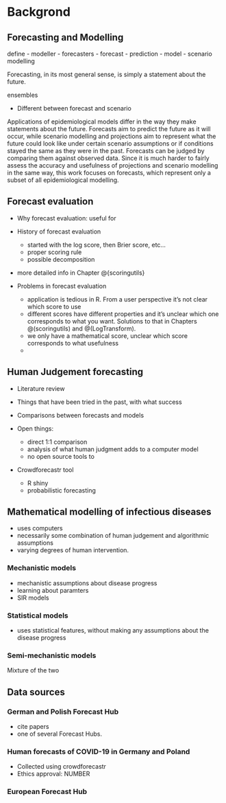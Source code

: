 # Backgrond {#background}

## Forecasting and Modelling

define
- modeller
- forecasters
- forecast
- prediction
- model
- scenario modelling

Forecasting, in its most general sense, is simply a statement about the future. 


ensembles

- Different between forecast and scenario

Applications of epidemiological models differ in the way they make statements about the future. Forecasts aim to predict the future as it will occur, while scenario modelling and projections aim to represent what the future could look like under certain scenario assumptions or if conditions stayed the same as they were in the past. Forecasts can be judged by comparing them against observed data. Since it is much harder to fairly assess the accuracy and usefulness of projections and scenario modelling in the same way, this work focuses on forecasts, which represent only a subset of all epidemiological modelling.


## Forecast evaluation
- Why forecast evaluation: useful for 

- History of forecast evaluation 
  - started with the log score, then Brier score, etc... 
  - proper scoring rule
  - possible decomposition
  
- more detailed info in Chapter \@{scoringutils}

- Problems in forecast evaluation
  - application is tedious in R. From a user perspective it's not clear which score to use
  - different scores have different properties and it's unclear which one corresponds to what you want. Solutions to that in Chapters \@(scoringutils) and \@(LogTransform). 
  - we only have a mathematical score, unclear which score corresponds to what usefulness
  - 


## Human Judgement forecasting

- Literature review

- Things that have been tried in the past, with what success

- Comparisons between forecasts and models

- Open things: 
  - direct 1:1 comparison
  - analysis of what human judgment adds to a computer model
  - no open source tools to 

- Crowdforecastr tool
  - R shiny
  - probabilistic forecasting

## Mathematical modelling of infectious diseases

- uses computers
- necessarily some combination of human judgement and algorithmic assumptions
- varying degrees of human intervention. 

### Mechanistic models

- mechanistic assumptions about disease progress
- learning about paramters 
- SIR models

### Statistical models

- uses statistical features, without making any assumptions about the disease progress

### Semi-mechanistic models

Mixture of the two



## Data sources

### German and Polish Forecast Hub

- cite papers
- one of several Forecast Hubs. 

### Human forecasts of COVID-19 in Germany and Poland

- Collected using crowdforecastr
- Ethics approval: NUMBER

### European Forecast Hub 


